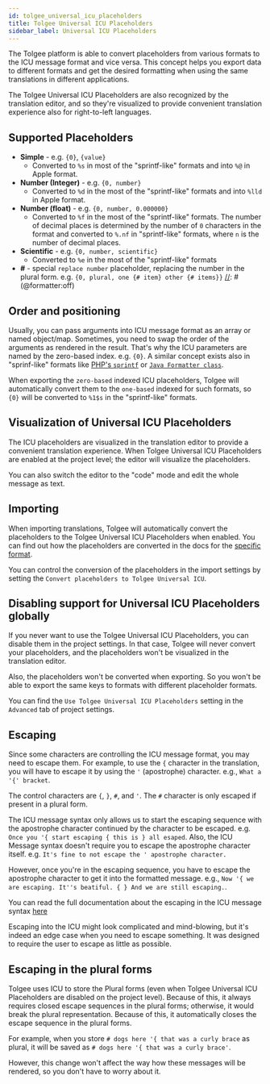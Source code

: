 ```yaml
---
id: tolgee_universal_icu_placeholders
title: Tolgee Universal ICU Placeholders
sidebar_label: Universal ICU Placeholders
---
```


The Tolgee platform is able to convert placeholders from various formats to the ICU message format and vice versa.
This concept helps you export data to different formats and get the desired formatting when using the
same translations in different applications.

The Tolgee Universal ICU Placeholders are also recognized by the translation editor, and so they're visualized to
provide convenient translation experience also for right-to-left languages.

## Supported Placeholders

[//]: # (@formatter:off)
- **Simple** - e.g. `{0}`, `{value}`
  - Converted to `%s` in most of the "sprintf-like" formats and into `%@` in Apple format.
- **Number (Integer)** - e.g. `{0, number}`
  - Converted to `%d` in the most of the "sprintf-like" formats and into `%lld` in Apple format.
- **Number (float)** - e.g. `{0, number, 0.000000}`
  - Converted to `%f` in the most of the "sprintf-like" formats. The number of decimal places is determined by the number
  of `0` characters in the format and converted to `%.nf` in "sprintf-like" formats, where `n` is the number of decimal places.
- **Scientific** - e.g. `{0, number, scientific}`
  - Converted to `%e` in the most of the "sprintf-like" formats
- **#** - special `replace number` placeholder, replacing the number in the plural form. e.g.
 `{0, plural, one {# item} other {# items}}`
[//]: # (@formatter:off)

## Order and positioning
Usually, you can pass arguments into ICU message format as an array or named object/map. Sometimes, you need to swap the
order of the arguments as rendered in the result. That's why the ICU parameters are named by the zero-based index. e.g. `{0}`.
A similar concept exists also in "sprinf-like" formats like
[PHP's `sprintf`](https://www.php.net/manual/en/function.sprintf.php) or
[`Java Formatter class`](https://docs.oracle.com/javase/8/docs/api/java/util/Formatter.html).

When exporting the `zero-based` indexed ICU placeholders, Tolgee will automatically convert them to the
`one-based` indexed for such formats, so `{0}` will be converted to `%1$s` in the "sprintf-like" formats.

## Visualization of Universal ICU Placeholders
The ICU placeholders are visualized in the translation editor to provide a convenient translation experience. When Tolgee
Universal ICU Placeholders are enabled at the project level; the editor will visualize the placeholders.


<ScreenshotWrapper src="/img/docs/platform/icu_placeholders/icu_placeholder_visualization.webp"
                   alt= "Visualized ICU placeholders"/>

You can also switch the editor to the "code" mode and edit the whole message as text.

<ScreenshotWrapper src="/img/docs/platform/icu_placeholders/icu_placeholder_code.webp" alt="ICU placeholders as code" />

## Importing

When importing translations, Tolgee will automatically convert the placeholders to the Tolgee Universal ICU Placeholders
when enabled. You can find out how the placeholders are converted in the docs for the [specific format](../formats/index.mdx).

You can control the conversion of the placeholders in the import settings by setting the `Convert placeholders to Tolgee Universal ICU`.

<ScreenshotWrapper src="/img/docs/platform/icu_placeholders/import_controls.webp" alt="Import controls" />

## Disabling support for Universal ICU Placeholders globally

If you never want to use the Tolgee Universal ICU Placeholders, you can disable them in the project settings. In that case,
Tolgee will never convert your placeholders, and the placeholders won't be visualized in the translation editor.

Also, the placeholders won't be converted when exporting. So you won't be able to export the same keys to
formats with different placeholder formats.

You can find the `Use Tolgee Universal ICU Placeholders` setting in the `Advanced` tab of project settings.

<ScreenshotWrapper src="/img/docs/platform/icu_placeholders/disabling_icu_placeholders.webp"
                   alt= "Disabling ICU placeholders"/>

## Escaping
Since some characters are controlling the ICU message format, you may need to escape them. For example, to use the `{`
character in the translation, you will have to escape it by using the `'` (apostrophe) character. e.g., `What a '{' bracket`.

The control characters are `{`, `}`, `#`, and `'`. The `#` character is only escaped if present in a plural form.

The ICU message syntax only allows us to start the escaping sequence with the apostrophe character continued by the character
to be escaped. e.g. `Once you '{ start escaping { this is } all esaped`. Also, the ICU Message syntax doesn't require
you to escape the apostrophe character itself. e.g. `It's fine to not escape the ' apostrophe character.`

However, once you're in the escaping sequence, you have to escape the apostrophe character to get it into the
formatted message. e.g., `Now '{ we are escaping. It''s beatiful. { } And we are still escaping.`.

You can read the full documentation about the escaping in the ICU message syntax
[here](https://unicode-org.github.io/icu/userguide/format_parse/messages/#quotingescaping)

Escaping into the ICU might look complicated and mind-blowing, but it's indeed an edge case when you need to escape
something. It was designed to require the user to escape as little as possible.

## Escaping in the plural forms
Tolgee uses ICU to store the Plural forms (even when Tolgee Universal ICU Placeholders are disabled on the project level).
Because of this, it always requires closed escape sequences in the plural forms; otherwise, it would break the plural
representation. Because of this, it automatically closes the escape sequence in the plural forms.

For example, when you store `# dogs here '{ that was a curly brace` as plural, it will be saved as
`# dogs here '{ that was a curly brace'`.

However, this change won't affect the way how these messages will be rendered, so you don't have to worry about it.
